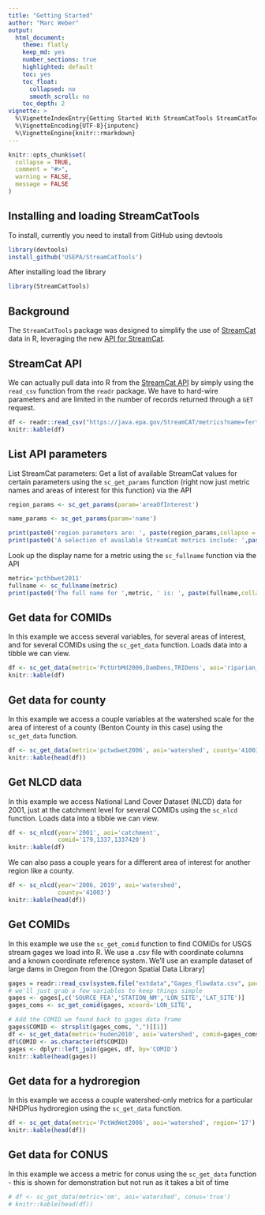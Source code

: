 ```yaml
---
title: "Getting Started"
author: "Marc Weber"
output: 
  html_document:
    theme: flatly
    keep_md: yes
    number_sections: true
    highlighted: default 
    toc: yes
    toc_float:
      collapsed: no
      smooth_scroll: no
    toc_depth: 2
vignette: >
  %\VignetteIndexEntry{Getting Started With StreamCatTools StreamCatTools}
  %\VignetteEncoding{UTF-8}{inputenc}
  %\VignetteEngine{knitr::rmarkdown}
---
```


```r
knitr::opts_chunk$set(
  collapse = TRUE,
  comment = "#>", 
  warning = FALSE, 
  message = FALSE
)
```

## Installing and loading StreamCatTools
To install, currently you need to install from GitHub using devtools
```r
library(devtools)
install_github('USEPA/StreamCatTools')
```

After installing load the library
```r
library(StreamCatTools)
```

## Background
The `StreamCatTools` package was designed to simplify the use of [StreamCat](https://www.epa.gov/national-aquatic-resource-surveys/streamcat-dataset) data in R, leveraging the new [API for StreamCat](https://intranet.ord.epa.gov/sswr/streamcat-web-tools). 

## StreamCat API
We can actually pull data into R from the [StreamCat API](https://java.epa.gov/StreamCAT/metrics/about.jsp) by simply using the `read_csv` function from the `readr` package.  We have to hard-wire parameters and are limited in the number of records returned through a `GET` request.
```r
df <- readr::read_csv("https://java.epa.gov/StreamCAT/metrics?name=fert&areaOfInterest=catchment&comid=179", show_col_types = FALSE)
knitr::kable(df)
```

## List API parameters
List StreamCat parameters: Get a list of available StreamCat values for certain parameters using the `sc_get_params` function (right now just metric names and areas of interest for this function) via the API
```r
region_params <- sc_get_params(param='areaOfInterest')

name_params <- sc_get_params(param='name')

print(paste0('region parameters are: ', paste(region_params,collapse = ', ')))
print(paste0('A selection of available StreamCat metrics include: ',paste(name_params[1:10],collapse = ', ')))
```

Look up the display name for a metric using the `sc_fullname` function via the API
```r
metric='pcthbwet2011'
fullname <- sc_fullname(metric)
print(paste0('The full name for ',metric, ' is: ', paste(fullname,collapse = ', ')))
```

## Get data for COMIDs
In this example we access several variables, for several areas of interest, and for several COMIDs using the `sc_get_data` function.  Loads data into a tibble we can view.
```r
df <- sc_get_data(metric='PctUrbMd2006,DamDens,TRIDens', aoi='riparian_catchment,catchment,watershed', comid='179,1337,1337420')
knitr::kable(df)
```

## Get data for county
In this example we access a couple variables at the watershed scale for the area of interest of a county (Benton County in this case) using the `sc_get_data` function. 
```r
df <- sc_get_data(metric='pctwdwet2006', aoi='watershed', county='41003')
knitr::kable(head(df))
```

## Get NLCD data
In this example we access National Land Cover Dataset (NLCD) data for 2001, just at the catchment level for several COMIDs using the `sc_nlcd` function.  Loads data into a tibble we can view.
```r
df <- sc_nlcd(year='2001', aoi='catchment',
              comid='179,1337,1337420')
knitr::kable(df)
```

We can also pass a couple years for a different area of interest for another region like a county.
```r
df <- sc_nlcd(year='2006, 2019', aoi='watershed',
              county='41003')
knitr::kable(head(df))
```
## Get COMIDs
In this example we use the `sc_get_comid` function to find COMIDs for USGS stream gages we load into R. We use a .csv file with coordinate columns and a known coordinate reference system.  We'll use an example dataset of large dams in Oregon from the [Oregon Spatial Data Library]
```r
gages = readr::read_csv(system.file("extdata","Gages_flowdata.csv", package = "StreamCatTools"),show_col_types = FALSE)
# we'll just grab a few variables to keep things simple
gages <- gages[,c('SOURCE_FEA','STATION_NM','LON_SITE','LAT_SITE')]
gages_coms <- sc_get_comid(gages, xcoord='LON_SITE',                   ycoord='LAT_SITE', crsys=4269)

# Add the COMID we found back to gages data frame
gages$COMID <- strsplit(gages_coms, ",")[[1]]
df <- sc_get_data(metric='huden2010', aoi='watershed', comid=gages_coms)
df$COMID <- as.character(df$COMID)
gages <- dplyr::left_join(gages, df, by='COMID')
knitr::kable(head(gages))
```

## Get data for a hydroregion
In this example we access a couple watershed-only metrics for a particular NHDPlus hydroregion using the `sc_get_data` function.
```r
df <- sc_get_data(metric='PctWdWet2006', aoi='watershed', region='17')
knitr::kable(head(df))
```

## Get data for CONUS
In this example we access a metric for conus using the `sc_get_data` function - this is shown for demonstration but not run as it takes a bit of time
```r
# df <- sc_get_data(metric='om', aoi='watershed', conus='true')
# knitr::kable(head(df))
```

